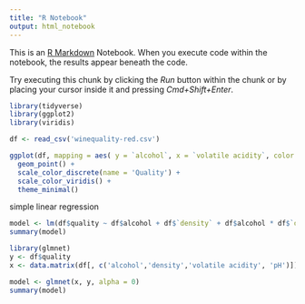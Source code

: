 ```yaml
---
title: "R Notebook"
output: html_notebook
---
```


This is an [R Markdown](http://rmarkdown.rstudio.com) Notebook. When you execute code within the notebook, the results appear beneath the code. 

Try executing this chunk by clicking the *Run* button within the chunk or by placing your cursor inside it and pressing *Cmd+Shift+Enter*. 
```r
library(tidyverse)
library(ggplot2)
library(viridis)
```


```r
df <- read_csv('winequality-red.csv')
```

```r
ggplot(df, mapping = aes( y = `alcohol`, x = `volatile acidity`, color = quality)) +
  geom_point() +
  scale_color_discrete(name = 'Quality') +
  scale_color_viridis() +
  theme_minimal()

```

simple linear regression
```r
model <- lm(df$quality ~ df$alcohol + df$`density` + df$alcohol * df$`density` )
summary(model)

```


```r
library(glmnet)
y <- df$quality
x <- data.matrix(df[, c('alcohol','density','volatile acidity', 'pH')])

model <- glmnet(x, y, alpha = 0)
summary(model)

```





